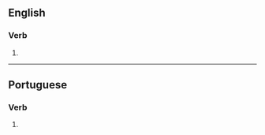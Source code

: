 ==English==

===Verb===
{{head|en|verb form}}

# {{en-third-person singular of|banalize}}

----

==Portuguese==

===Verb===
{{head|pt|verb form}}

# {{pt-verb-form-of|banalizar}}